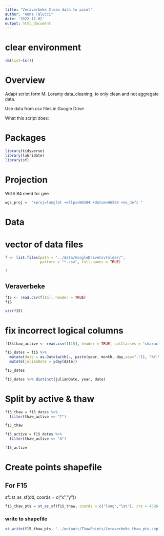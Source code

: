 ```yaml
---
title: "Veraverbeke Clean data to point"
author: "Anna Talucci"
date: '2022-12-02'
output: html_document
---
```



# clear environment
```r
rm(list=ls())
```

# Overview

Adapt script form M. Loranty data_cleaning, to only clean and not aggregate data. 

Use data from csv files in Google Drive

What this script does:


# Packages

```r
library(tidyverse)
library(lubridate)
library(sf)
```
# Projection

WGS 84 need for gee
```r
wgs_proj =  "+proj=longlat +ellps=WGS84 +datum=WGS84 +no_defs "
```

# Data

# vector of data files
```r
f <- list.files(path = "../data/GoogleDriveCsvFolder/",
                pattern = "*.csv", full.names = TRUE)
```

```r
f
```



## Veraverbeke
```r
f15 <- read.csv(f[15], header = TRUE)
f15
```
```r
str(f15)
```
# fix incorrect logical columns
```r
f15$thaw_active <- read.csv(f[15], header = TRUE, colClasses = "character")[,19]
```

```r
f15_dates = f15 %>%
  mutate(date = as.Date(with(., paste(year, month, day,sep="-")), "%Y-%m-%d")) %>%
  mutate(julianDate = yday(date)) 

f15_dates
```


```r
f15_dates %>% distinct(julianDate, year, date)
```

# Split by active & thaw
```r
f15_thaw = f15_dates %>% 
  filter(thaw_active == "T") 

f15_thaw

f15_active = f15_dates %>% 
  filter(thaw_active == "A") 

f15_active
```

# Create points shapefile

## For F15
sf::st_as_sf(dd, coords = c("x","y"))
```r
f15_thaw_pts = st_as_sf(f15_thaw, coords = c("long","lat"), crs = 4326, remove = FALSE)
```


### write to shapefile
```r
st_write(f15_thaw_pts, "../outputs/ThawPoints/Veraverbeke_thaw_pts.shp", driver="ESRI Shapefile")
```